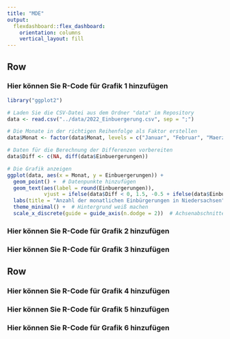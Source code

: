 ```yaml
---
title: "MDE"
output: 
  flexdashboard::flex_dashboard:
    orientation: columns
    vertical_layout: fill
---
```


Row
-----------------------------------------------------------------------

### Hier können Sie R-Code für Grafik 1 hinzufügen

```r
library("ggplot2")

# Laden Sie die CSV-Datei aus dem Ordner "data" im Repository
data <- read.csv("../data/2022_Einbuergerung.csv", sep = ";")

# Die Monate in der richtigen Reihenfolge als Faktor erstellen
data$Monat <- factor(data$Monat, levels = c("Januar", "Februar", "Maerz", "April", "Mai", "Juni", "Juli", "August", "September", "Oktober", "November", "Dezember"))

# Daten für die Berechnung der Differenzen vorbereiten
data$Diff <- c(NA, diff(data$Einbuergerungen))

# Die Grafik anzeigen
ggplot(data, aes(x = Monat, y = Einbuergerungen)) +
  geom_point() +  # Datenpunkte hinzufügen
  geom_text(aes(label = round(Einbuergerungen)), 
            vjust = ifelse(data$Diff < 0, 1.5, -0.5 + ifelse(data$Einbuergerungen < 500, 0.4, ifelse(data$Monat == "Januar", 2.2, 0)))) +
  labs(title = "Anzahl der monatlichen Einbürgerungen in Niedersachsen", x = "Monat", y = "Einbuergerungen") +
  theme_minimal() +  # Hintergrund weiß machen
  scale_x_discrete(guide = guide_axis(n.dodge = 2))  # Achsenabschnitte breiter machen


```



### Hier können Sie R-Code für Grafik 2 hinzufügen

### Hier können Sie R-Code für Grafik 3 hinzufügen

Row
-----------------------------------------------------------------------

### Hier können Sie R-Code für Grafik 4 hinzufügen

### Hier können Sie R-Code für Grafik 5 hinzufügen

### Hier können Sie R-Code für Grafik 6 hinzufügen

